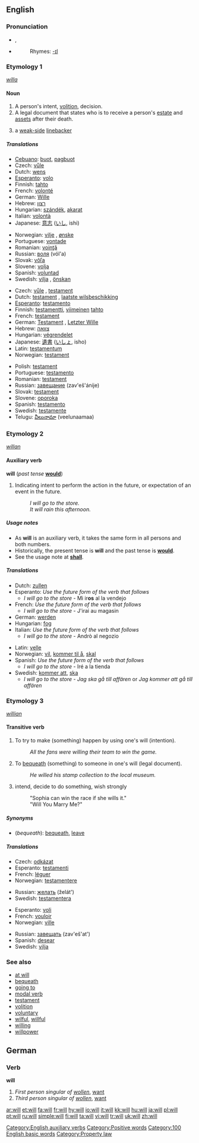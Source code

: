 {{see|Will}}
{{wikipedia}}
==English==

{{rank|said|would|been|47|will|no|them|when}}

===Pronunciation===
* {{IPA|[[RP]] /wɪl/}}, {{SAMPA|/wIl/}}
*{{audio|en-us-will.ogg|Audio (US)}}
*:Rhymes: [[Rhymes:English:-ɪl|-ɪl]]

===Etymology 1===
{{OE.}} ''[[willa]]''
====Noun====
{{en-noun}}

#<!--DefA-->A person's intent, [[volition]], decision.
#<!--DefB-->A legal document that states who is to receive a person's [[estate]] and [[asset]]s after their death.
#{{fb}} a [[weak side|weak-side]] [[linebacker]]

=====Translations=====
<!--DefA-->
{{trans-top|volition}}
*[[Cebuano]]: [[buot]], [[pagbuot]]
*Czech: [[vůle]] {{f}}
*Dutch: [[wens]] {{m}}
*[[Esperanto]]: [[volo]]
*Finnish: [[tahto]]
*French: [[volonté]] {{f}}
*German: [[Wille]] {{m}}
*Hebrew: [[רצון]] {{m}}
*Hungarian: [[szándék]], [[akarat]]
*Italian: [[volontà]] {{f}}
*Japanese: [[意志]] ([[いし]], ishi)
{{trans-mid}}
*Norwegian: [[vilje]] {{m}}, [[ønske]] {{n}}
*Portuguese: [[vontade]] {{f}}
*Romanian: [[voinţă]] {{f}}
*Russian: [[воля]] (vól'a) {{f}}
*Slovak: [[vôľa]] {{f}}
*Slovene: [[volja]] {{f}}
*Spanish: [[voluntad]] {{f}}
*Swedish: [[vilja]] {{c}}, [[önskan]] {{c}}
{{trans-bottom}}

<!--DefB-->
{{trans-top|legal document}}
*Czech: [[vůle]] {{f}}, [[testament#Czech|testament]] {{m}}
*Dutch: [[testament]] {{n}}, [[laatste wilsbeschikking]] {{f}}
*[[Esperanto]]: [[testamento#Esperanto|testamento]]
*Finnish: [[testamentti]], [[viimeinen]] [[tahto]]
*French: [[testament#French|testament]] {{m}}
*German: [[Testament]] {{n}}, [[Letzter Wille]] {{m}}
*Hebrew: [[צוואה]] {{f}}
*Hungarian: [[végrendelet]]
*Japanese: [[遺書]] ([[いしょ]], isho)
*Latin:  [[testamentum]] {{n}}
*Norwegian: [[testament]] {{n}}
{{trans-mid}}
*Polish: [[testament#Polish|testament]] {{m}}
*Portuguese: [[testamento#Portuguese|testamento]] {{m}}
*Romanian: [[testament#Romanian|testament]] {{n}}
*Russian: [[завещание]] (zav'eš'ánije) {{n}}
*Slovak: [[testament#Slovak|testament]] {{m}}
*Slovene: [[oporoka]] {{f}}
*Spanish: [[testamento]] {{m}}
*Swedish: [[testamente]] {{n}}
*Telugu: [[వీలునామా]] (veelunaamaa)
{{trans-bottom}}

===Etymology 2===
{{OE.}} ''[[willan]]''
====Auxiliary verb====
'''will''' (''past tense'' '''[[would]]''')

#<!--DefC-->Indicating intent to perform the action in the future, or expectation of an event in the future.
#:''I will go to the store.''
#:''It will rain this afternoon.''
<!--There are actually many more meanings as an auxiliary verb.-->

=====Usage notes=====
*As '''will''' is an auxiliary verb, it takes the same form in all persons and both numbers.
*Historically, the present tense is '''will''' and the past tense is '''[[would]]'''.
*See the usage note at '''[[shall]]'''.

=====Translations=====

<!--DefC-->
{{trans-top|indicating future action}}
*Dutch: [[zullen]]
*Esperanto: ''Use the future form of the verb that follows''
**''I will go to the store'' - Mi ir'''os''' al la vendejo
*French: ''Use the future form of the verb that follows''
**''I will go to the store'' - J'irai au magasin
*German: [[werden]]
*Hungarian: [[fog]]
*Italian: ''Use the future form of the verb that follows''
**''I will go to the store'' - Andrò al negozio
{{trans-mid}}
*Latin: [[velle]]
*Norwegian: [[vil]], [[kommer til å]], [[skal]]
*Spanish: ''Use the future form of the verb that follows''
**''I will go to the store'' - Iré a la tienda
*Swedish: [[kommer att]], [[ska]]
**''I will go to the store'' - ''Jag ska gå till affären'' or ''Jag kommer att gå till affären''
{{trans-bottom}}

===Etymology 3===
{{OE.}} ''[[willian]]''
====Transitive verb====
{{en-verb}}

#<!--DefD-->To try to make (something) happen by using one's will (intention).
#:''All the fans were willing their team to win the game.''
#<!--DefE-->To [[bequeath]] (something) to someone in one's will (legal document).
#:''He willed his stamp collection to the local museum.''
#<!--DefF--> intend, decide to do something, wish strongly
#: "Sophia can win the race if she wills it."
#: "Will You Marry Me?"

=====Synonyms=====
*<!--DefE-->(''bequeath''): [[bequeath]], [[leave]]

=====Translations=====
<!--DefE-->
{{trans-top|to bequeath}}
*Czech: [[odkázat]]
*Esperanto: [[testamenti]]
*French: [[léguer]]
*Norwegian: [[testamentere]]
{{trans-mid}}
*Russian: [[желать]] (želát')
*Swedish: [[testamentera]]
{{trans-bottom}}

<!--DefF-->
{{trans-top|to wish strongly}}
*Esperanto: [[voli]]
*French: [[vouloir]]
*Norwegian: [[ville]]
{{trans-mid}}
*Russian: [[завещать]] (zav'eš'at')
*Spanish: [[desear]]
*Swedish: [[vilja]]
{{trans-bottom}}

===See also===
*[[at will]]
*[[bequeath]]
*[[going to]]
*[[modal verb]]
*[[testament]]
*[[volition]]
*[[voluntary]]
*[[wilful]], [[willful]]
*[[willing]]
*[[willpower]]

==German==

===Verb===
'''will'''
#<!--DefH--> ''First person singular of [[wollen]]'', [[want]]
#<!--DefI--> ''Third person singular of [[wollen]]'', [[want]]

[[Category:English auxiliary verbs]]
[[Category:Positive words]]
[[Category:100 English basic words]]
[[Category:Property law]]

[[ar:will]]
[[et:will]]
[[fa:will]]
[[fr:will]]
[[hy:will]]
[[io:will]]
[[it:will]]
[[kk:will]]
[[hu:will]]
[[ja:will]]
[[pl:will]]
[[pt:will]]
[[ru:will]]
[[simple:will]]
[[fi:will]]
[[ta:will]]
[[vi:will]]
[[tr:will]]
[[uk:will]]
[[zh:will]]
